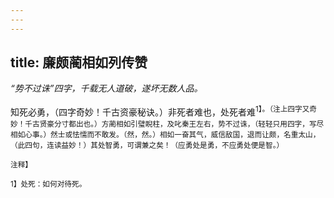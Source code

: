 ```yaml
---
---
---
```

title: 廉颇蔺相如列传赞
---



*“势不过诛”四字，千载无人道破，遂坏无数人品。*

知死必勇，（四字奇妙！千古资豪秘诀。）非死者难也，处死者难<sup>1】。（注上四字又奇妙！千古贤豪分寸都出也。）方蔺相如引璧睨柱，及叱秦王左右，势不过诛，（轻轻只用四字，写尽相如心事。）然士或怯懦而不敢发。（然，然。）相如一奋其气，威信敌国，退而让颇，名重太山，（此四句，连读益妙！）其处智勇，可谓兼之矣！（应勇处是勇，不应勇处便是智。）

<sup>注释】

<sup>1】处死：如何对待死。